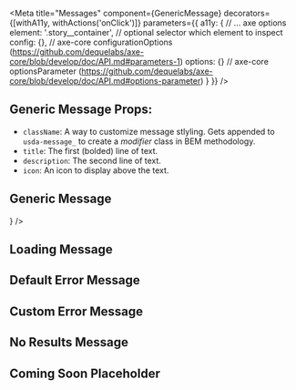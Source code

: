 
<Meta
    title="Messages"
    component={GenericMessage}
    decorators={[withA11y, withActions('onClick')]}
    parameters={{
        a11y: {
            // ... axe options
            element: '.story__container', // optional selector which element to inspect
            config: {}, // axe-core configurationOptions (https://github.com/dequelabs/axe-core/blob/develop/doc/API.md#parameters-1)
            options: {} // axe-core optionsParameter (https://github.com/dequelabs/axe-core/blob/develop/doc/API.md#options-parameter)
        }
    }}
/>

## Generic Message Props:
 - `className`: A way to customize message stlyling. Gets appended to `usda-message_` to create a _modifier_ class in BEM methodology.
 - `title`: The first (bolded) line of text.
 - `description`: The second line of text.
 - `icon`: An icon to display above the text.

## Generic Message
<Preview>
    <Story name='Generic Message'>
        <GenericMessage
            className="your-class"
            title="Your title"
            description="Custom description here."
            icon={<FontAwesomeIcon icon="pencil-alt" />} />
    </Story>
</Preview>

<Props of={GenericMessage} />

## Loading Message
<Preview>
    <Story name='Loading Message'>
        <LoadingMessage />
    </Story>
</Preview>

## Default Error Message
<Preview>
    <Story name='Error Message'>
        <ErrorMessage />
    </Story>
</Preview>

<Props of={ErrorMessage} />

## Custom Error Message
<Preview>
    <Story name='Custom Error Message'>
        <ErrorMessage title="Your title" description="Custom error message here." />
    </Story>
</Preview>

## No Results Message
<Preview>
    <Story name='No Results Message'>
        <NoResultsMessage />
    </Story>
</Preview>

## Coming Soon Placeholder
<Preview>
    <Story name="Coming Soon Placeholder">
        <ComingSoon />
    </Story>
</Preview>


